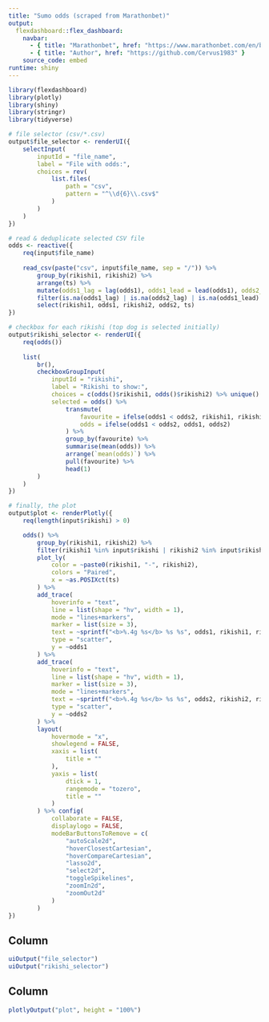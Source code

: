 ```yaml
---
title: "Sumo odds (scraped from Marathonbet)"
output: 
  flexdashboard::flex_dashboard:
    navbar:
      - { title: "Marathonbet", href: "https://www.marathonbet.com/en/betting/Sumo/?menu=954952" }
      - { title: "Author", href: "https://github.com/Cervus1983" }
    source_code: embed
runtime: shiny
---
```



```r
library(flexdashboard)
library(plotly)
library(shiny)
library(stringr)
library(tidyverse)
```


```r
# file selector (csv/*.csv)
output$file_selector <- renderUI({
	selectInput(
		inputId = "file_name",
		label = "File with odds:",
		choices = rev(
			list.files(
				path = "csv",
				pattern = "^\\d{6}\\.csv$"
			)
		)
	)
})
```


```r
# read & deduplicate selected CSV file
odds <- reactive({
	req(input$file_name)
	
	read_csv(paste("csv", input$file_name, sep = "/")) %>% 
		group_by(rikishi1, rikishi2) %>% 
		arrange(ts) %>% 
		mutate(odds1_lag = lag(odds1), odds1_lead = lead(odds1), odds2_lag = lag(odds2), odds2_lead = lead(odds2)) %>% 
		filter(is.na(odds1_lag) | is.na(odds2_lag) | is.na(odds1_lead) | is.na(odds2_lead) | odds1 != odds1_lag | odds2 != odds2_lag) %>% 
		select(rikishi1, odds1, rikishi2, odds2, ts)
})
```


```r
# checkbox for each rikishi (top dog is selected initially)
output$rikishi_selector <- renderUI({
	req(odds())
	
	list(
		br(),
		checkboxGroupInput(
			inputId = "rikishi",
			label = "Rikishi to show:",
			choices = c(odds()$rikishi1, odds()$rikishi2) %>% unique() %>% sort(),
			selected = odds() %>% 
				transmute(
					favourite = ifelse(odds1 < odds2, rikishi1, rikishi2),
					odds = ifelse(odds1 < odds2, odds1, odds2)
				) %>% 
				group_by(favourite) %>% 
				summarise(mean(odds)) %>% 
				arrange(`mean(odds)`) %>% 
				pull(favourite) %>% 
				head(1)
		)
	)
})
```


```r
# finally, the plot
output$plot <- renderPlotly({
	req(length(input$rikishi) > 0)

	odds() %>% 
		group_by(rikishi1, rikishi2) %>% 
		filter(rikishi1 %in% input$rikishi | rikishi2 %in% input$rikishi) %>% 
		plot_ly(
			color = ~paste0(rikishi1, "-", rikishi2),
			colors = "Paired",
			x = ~as.POSIXct(ts)
		) %>% 
		add_trace(
			hoverinfo = "text",
			line = list(shape = "hv", width = 1),
			mode = "lines+markers",
			marker = list(size = 3),
			text = ~sprintf("<b>%.4g %s</b> %s %s", odds1, rikishi1, rikishi2, format(ts, "%Y-%m-%d %H:%M")),
			type = "scatter",
			y = ~odds1
		) %>% 
		add_trace(
			hoverinfo = "text",
			line = list(shape = "hv", width = 1),
			marker = list(size = 3),
			mode = "lines+markers",
			text = ~sprintf("<b>%.4g %s</b> %s %s", odds2, rikishi2, rikishi1, format(ts, "%Y-%m-%d %H:%M")),
			type = "scatter",
			y = ~odds2
		) %>% 
		layout(
			hovermode = "x",
			showlegend = FALSE,
			xaxis = list(
				title = ""
			),
			yaxis = list(
				dtick = 1,
				rangemode = "tozero",
				title = ""
			)
		) %>% config(
			collaborate = FALSE,
			displaylogo = FALSE,
			modeBarButtonsToRemove = c(
				"autoScale2d",
				"hoverClosestCartesian",
				"hoverCompareCartesian",
				"lasso2d",
				"select2d",
				"toggleSpikelines",
				"zoomIn2d",
				"zoomOut2d"
			)
		)
})
```


Column {.sidebar}
-----------------------------------------------------------------------

```r
uiOutput("file_selector")
uiOutput("rikishi_selector")
```


Column
-----------------------------------------------------------------------

```r
plotlyOutput("plot", height = "100%")
```
